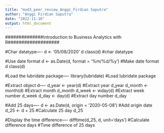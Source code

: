 ---
title: "mod3_peer_review_Anggi_Firdian Saputra"
author: "Anggi Firdian Saputra"
date: "2022-11-16"
output: html_document
---
##############Introduction to Business Analytics with R###################

#Char datatype----
d <- '05/08/2020'
d
class(d) #char datatype

#Use date format
d <- as.Date(d, format = '%m/%d/%y') #Make date format
d
class(d) 

#Load the lubridate package----
library(lubridate) #Load lubridate package

#Extract object d----
d_year <- year(d) #Extract year
d_year
d_month <- month(d) #Extract month
d_month
d_week <- wday(d) #Extract week number
d_week
d_day <- day(d) #Extract day number
d_day

#Add 25 days----
d <- as.Date(d, origin = '2020-05-08') #Add origin date
d_25 <- d + 25 #Calculate 25 day
d_25

#Display the time difference----
difftime(d_25, d, unit='days') #Calculate difference days
#Time difference of 25 days

